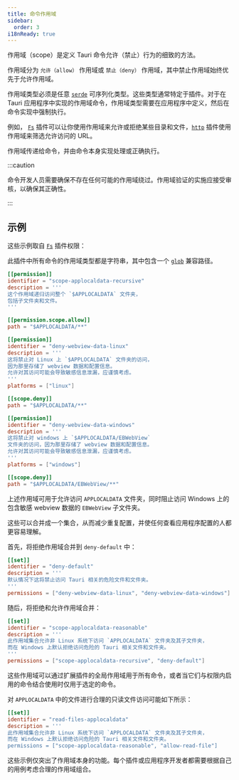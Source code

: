 ```yaml
---
title: 命令作用域
sidebar:
  order: 3
i18nReady: true
---
```


作用域（scope）是定义 Tauri 命令允许（禁止）行为的细致的方法。

作用域分为 `允许（allow）` 作用域或 `禁止（deny）` 作用域，其中禁止作用域始终优先于允许作用域。

作用域类型必须是任意 [`serde`](https://docs.rs/serde/latest/serde/) 可序列化类型。这些类型通常特定于插件。对于在 Tauri 应用程序中实现的作用域命令，作用域类型需要在应用程序中定义，然后在命令实现中强制执行。

例如， [`Fs`](https://github.com/tauri-apps/plugins-workspace/tree/v2/plugins/fs) 插件可以让你使用作用域来允许或拒绝某些目录和文件，[`http`](https://github.com/tauri-apps/plugins-workspace/tree/v2/plugins/http) 插件使用作用域来筛选允许访问的 URL。

作用域传递给命令，并由命令本身实现处理或正确执行。

:::caution

命令开发人员需要确保不存在任何可能的作用域绕过。作用域验证的实施应接受审核，以确保其正确性。

:::

## 示例

这些示例取自 [`Fs`](https://github.com/tauri-apps/plugins-workspace/tree/v2/plugins/fs) 插件权限：

此插件中所有命令的作用域类型都是字符串，其中包含一个 [`glob`](https://docs.rs/glob/latest/glob/) 兼容路径。

```toml title="plugins/fs/permissions/autogenerated/base-directories/applocaldata.toml"
[[permission]]
identifier = "scope-applocaldata-recursive"
description = '''
这个作用域递归访问整个 `$APPLOCALDATA` 文件夹，
包括子文件夹和文件。
'''

[[permission.scope.allow]]
path = "$APPLOCALDATA/**"
```

```toml title="plugins/fs/permissions/deny-webview-data.toml"
[[permission]]
identifier = "deny-webview-data-linux"
description = '''
这将禁止对 Linux 上 `$APPLOCALDATA` 文件夹的访问，
因为那里存储了 webview 数据和配置信息。
允许对其访问可能会导致敏感信息泄漏，应谨慎考虑。
'''
platforms = ["linux"]

[[scope.deny]]
path = "$APPLOCALDATA/**"

[[permission]]
identifier = "deny-webview-data-windows"
description = '''
这将禁止对 windows 上 `$APPLOCALDATA/EBWebView`
文件夹的访问，因为那里存储了 webview 数据和配置信息。
允许对其访问可能会导致敏感信息泄漏，应谨慎考虑。
'''
platforms = ["windows"]

[[scope.deny]]
path = "$APPLOCALDATA/EBWebView/**"
```

上述作用域可用于允许访问 `APPLOCALDATA` 文件夹，同时阻止访问 Windows 上的包含敏感 webview 数据的 `EBWebView` 子文件夹。

这些可以合并成一个集合，从而减少重复配置，并使任何查看应用程序配置的人都更容易理解。

首先，将拒绝作用域合并到 `deny-default` 中：

```toml title="plugins/fs/permissions/deny-default.toml"
[[set]]
identifier = "deny-default"
description = '''
默认情况下这将禁止访问 Tauri 相关的危险文件和文件夹。
'''
permissions = ["deny-webview-data-linux", "deny-webview-data-windows"]
```

随后，将拒绝和允许作用域合并：

```toml
[[set]]
identifier = "scope-applocaldata-reasonable"
description = '''
此作用域集合允许非 Linux 系统下访问 `APPLOCALDATA` 文件夹及其子文件夹，
而在 Windows 上默认拒绝访问危险的 Tauri 相关文件和文件夹。
'''
permissions = ["scope-applocaldata-recursive", "deny-default"]
```

这些作用域可以通过扩展插件的全局作用域用于所有命令，或者当它们与权限内启用的命令结合使用时仅用于选定的命令。

对 `APPLOCALDATA` 中的文件进行合理的只读文件访问可能如下所示：

```toml
[[set]]
identifier = "read-files-applocaldata"
description = '''
此作用域集合允许非 Linux 系统下访问 `APPLOCALDATA` 文件夹及其子文件夹，
而在 Windows 上默认拒绝访问危险的 Tauri 相关文件和文件夹。
permissions = ["scope-applocaldata-reasonable", "allow-read-file"]
```

这些示例仅突出了作用域本身的功能。每个插件或应用程序开发者都需要根据自己的用例考虑合理的作用域组合。
